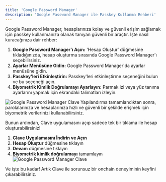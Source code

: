 ```yaml
---
title: 'Google Password Manager'
description: 'Google Password Manager ile Passkey Kullanma Rehberi'
---
```

Google Password Manager, hesaplarınıza kolay ve güvenli erişim sağlamak için passkey kullanmanıza olanak tanıyan güvenli bir araçtır. İşte nasıl kuracağınıza dair rehber:

1. **Google Password Manager'ı Açın:** 'Hesap Oluştur' düğmesine tıkladığınızda, hesap oluşturma sırasında Google Password Manager'ı seçebilirsiniz.
2. **Ayarlar Menüsüne Gidin:** Google Password Manager'da ayarlar menüsüne gidin.
3. **Passkey'leri Etkinleştirin:** Passkey'leri etkinleştirme seçeneğini bulun ve bu seçeneği açın.
4. **Biyometrik Kimlik Doğrulamayı Ayarlayın:** Parmak izi veya yüz tanıma ayarlarını yapmak için ekrandaki talimatları izleyin.

![Google Password Manager Clave](./images/googlepassword1.png)
Yapılandırma tamamlandıktan sonra, parolalarınıza ve hesaplarınıza hızlı ve güvenli bir şekilde erişmek için biyometrik verilerinizi kullanabilirsiniz.

Bunun ardından, Clave uygulamasını açıp sadece tek bir tıklama ile hesap oluşturabilirsiniz!

1. **Clave Uygulamasını İndirin ve Açın**
2. **Hesap Oluştur** düğmesine tıklayın
3. **Devam** düğmesine tıklayın
4. **Biyometrik kimlik doğrulamayı** tamamlayın
![Google Password Manager Clave](./images/googlepassword2.png)

Ve işte bu kadar! Artık Clave ile sorunsuz bir onchain deneyiminin keyfini çıkarabilirsiniz.
